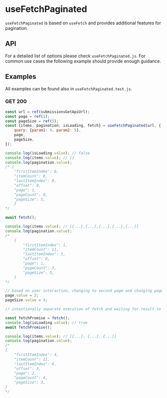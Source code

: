
<Meta title="Composables/useFetchPaginated" />

# useFetchPaginated

`useFetchPaginated` is based on `useFetch` and provides additional features for pagination.

## API

For a detailed list of options please check `useFetchPaginated.js`. For common use cases the following example should provide enough guidance.

## Examples

All examples can be found also in `useFetchPaginated.test.js`.

### GET 200

```javascript
const url = ref(submissionsGetApiUrl);
const page = ref(1);
const pageSize = ref(5);
const {items, pagination, isLoading, fetch} = useFetchPaginated(url, {
	query: {param1: 4, param2: 5},
	page,
	pageSize,
});

console.log(isLoading.value); // false
console.log(items.value); // []
console.log(pagination.value);
/* {
	"firstItemIndex": 0,
	"itemCount": 0,
	"lastItemIndex": 0,
	"offset": 0,
	"page": 1,
	"pageCount": 0,
	"pageSize": 5,
	} 
*/

await fetch();

console.log(items.value); // [{...},{...},{...},{...},{...}]
console.log(pagination.value);
/*
	{
		"firstItemIndex": 1,
		"itemCount": 11,
		"lastItemIndex": 5,
		"offset": 0,
		"page": 1,
		"pageCount": 3,
		"pageSize": 5,
	}
*/

// based on user interaction, changing to second page and changing pageSize to 3
page.value = 2;
pageSize.value = 3;

// intentionally separate execution of fetch and waiting for result to illustrate isLoading=true

const fetchPromise = fetch();
console.log(isLoading.value); // true
await fetchPromise();

console.log(items.value); // [{...}, {...}, {...}]
console.log(pagination.value);
/*
{
	"firstItemIndex": 4,
	"itemCount": 11,
	"lastItemIndex": 6,
	"offset": 3,
	"page": 2,
	"pageCount": 4,
	"pageSize": 3,
}
*/
```
